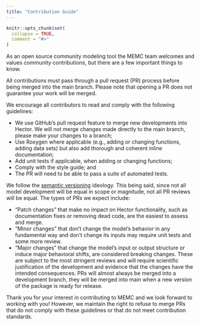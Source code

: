 ```yaml
---
title: "Contribution Guide"
---
```


```r
knitr::opts_chunk$set(
  collapse = TRUE,
  comment = "#>"
)
```

As an open source community modeling tool the MEMC team welcomes and values community contributions, but there are a few important things to know.

All contributions must pass through a pull request (PR) process before being merged into the main branch. Please note that opening a PR does not guarantee your work will be merged. 

We encourage all contributors to read and comply with the following guidelines:

* We use GitHub’s pull request feature to merge new developments into Hector. We will not merge changes made directly to the main branch, please make your changes to a branch;
* Use Roxygen where applicable (e.g., adding or changing functions, adding data sets) but also add thorough and coherent inline documentation;
* Add unit tests if applicable, when adding or changing functions;
* Comply with the  style guide; and
* The PR will need to be able to pass a suite of automated tests.


We follow the [semantic versioning ](https://semver.org/) ideology. This being said, since not all model development will be equal in scope or magnitude, not all PR reviews will be equal. The types of PRs we expect include:

* “Patch changes” that make no impact on Hector functionality, such as documentation fixes or removing dead code, are the easiest to assess and merge.
* “Minor changes” that don’t change the model’s behavior in any fundamental way and don’t change its inputs may require unit tests and some more review.
* “Major changes” that change the model’s input or output structure or induce major behavioral shifts, are considered breaking changes. These are subject to the most stringent reviews and will require scientific justification of the development and evidence that the changes have the intended consequences. PRs will almost always be merged into a development branch, they will be merged into main when a new version of the package is ready for release.

Thank you for your interest in contributing to MEMC and we look forward to working with you! However, we maintain the right to refuse to merge PRs that do not comply with these guidelines or that do not meet contribution standards.


